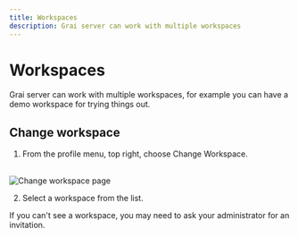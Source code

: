 ```yaml
---
title: Workspaces
description: Grai server can work with multiple workspaces
---
```



# Workspaces

Grai server can work with multiple workspaces, for example you can have a demo workspace for trying things out.

## Change workspace

1. From the profile menu, top right, choose Change Workspace.

<br />
<Image
  src="/images/docs/core/webapp/change-workspace.png"
  height={600}
  width={400}
  alt="Change workspace page"
/>

2. Select a workspace from the list.

<Callout type="info" emoji="ℹ️">
  If you can't see a workspace, you may need to ask your administrator for an
  invitation.
</Callout>
